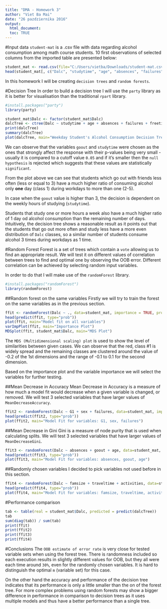 ```yaml
---
title: "DMA - Homework 3"
author: "Viet Ba Mai"
date: "26 pazdziernika 2016"
output: 
  html_document:
  toc: TRUE
---
```


#Input data
`student-mat` is a .csv file with data regarding alcohol consumption among math course students.
10 first observations of selected columns from the imported table are presented below:
```r
student_mat <- read.csv(file="C:/Users/vietba/Downloads/student-mat.csv", header=TRUE, sep=";", encoding="UTF-8")
head(student_mat[, c("Dalc", "studytime", "age", "absences", "failures", "freetime", "goout")], 10)
```
In this homework I will be creating `decision trees` and `random forests`.

#Decision Tree
In order to build a decision tree I will use the `party` library as it is better for visualisation than the traditional `rpart` library.
```r
#install.packages("party")
library(party)
```
```r
student_mat$Dalc <- factor(student_mat$Dalc)
dalcTree <- ctree(Dalc ~ studytime + age + absences + failures + freetime + goout, data = student_mat)
print(dalcTree)
summary(dalcTree)
plot(dalcTree, main="Weekday Student's Alcohol Consumption Decision Tree")
```

We can observe that the variables `goout` and `studytime` were chosen as the ones that strongly affect the response with their p-values being very small - usually it is compared to a cutoff value `0.05` and if it's smaller then the `null hypothesis` is rejected which suggests that these values are statistically `significant`.

From the plot above we can see that students which go out with friends less often (less or equal to 3) have a much higher ratio of consuming alcohol only **one** day (class 1) during workdays to more than one (2-5).

In case when the `goout` value is higher than 3, the decision is dependent on the weekly hours of studying (`studytime`).

Students that study one or more hours a week also have a much higher ratio of 1 day od alcohol consumption than the remaining number of days.
Intuitively, the decision tree shows a reasonable result as it points out that the students that go out more often and study less have a more even distribution of  `Dalc` classes, so a similar number of students consume alcohol 3 times during workdays as 1 time.

#Random Forest
Forest is a set of trees which contain a `vote` allowing us to find an appropriate result. We will test it on different values of correlation between trees to find and optimal one by observing the OOB error. Different correlation can be achieved by selecting random input variables.

In order to do that I will make use of the `randomForest` library.
```r
#install.packages("randomForest")
library(randomForest)
```

##Random forest on the same variables
Firstly we will try to train the forest on the same variables as in the previous section.
```r
ffit <- randomForest(Dalc ~ ., data=student_mat, importance = TRUE, prox=TRUE)
head(predict(ffit, type="prob"))
plot(ffit, main="Model fit on all variables")
varImpPlot(ffit, main="Importance Plot")
MDSplot(ffit, student_mat$Dalc, main="MDS Plot")
```
The `MDS (Multidimensional scaling) plot` is used to show the level of similarities between given cases. We can observe that the red, class #1 is widely spread and the remaining classes are clustered around the value of -0.2 of the 1st dimensions and the range of -0.1 to 0.1 for the second dimension.

Based on the importance plot and the variable importance we will select the variables for further testing.


##Mean Decrease in Accuracy
Mean Decrease in Accuracy is a measure of how much a model fit would decrease when a given variable is changed, or removed.
We will test 3 selected variables that have larger values of `MeanDecreaseAccuracy`.
```r
ffit2 <- randomForest(Dalc ~ G1 + sex + failures, data=student_mat, importance = TRUE)
head(predict(ffit2, type="prob"))
plot(ffit2, main="Model Fit for variables: G1, sex, failures")
```

##Mean Decrease in Gini
Gini is a measure of node purity that is used when calculating splits.
We will test 3 selected variables that have larger values of `MeanDecreaseGini`.
```r
ffit3 <- randomForest(Dalc ~ absences + goout + age, data=student_mat, importance = TRUE)
head(predict(ffit3, type="prob"))
plot(ffit3, main="Model Fit for variables: absences, goout, age")
```

##Randomly chosen variables
I decided to pick variables not used before in this section.
```r
ffit4 <- randomForest(Dalc ~ famsize + traveltime + activities, data=student_mat, importance = TRUE)
head(predict(ffit4, type="prob"))
plot(ffit4, main="Model Fit for variables: famsize, traveltime, activities")
```
#Performance comparison
```r
tab <- table(real = student_mat$Dalc, predicted = predict(dalcTree))
tab
sum(diag(tab)) / sum(tab)
print(ffit)
print(ffit2)
print(ffit3)
print(ffit4)
```
#Conclusions
The `OOB estimate of error rate` is very close for tested variable sets when using the forest tree. There is randomness included so each execution results in slightly different values for OOB, but they all were each time around `30%`, even for the randomly chosen variables. It is hard to distinguish the optimal `m` (variable set) for this case.

On the other hand the accuracy and performance of the decision tree indicates that its performance is only a little smaller than the on of the forest tree. For more complex problems using random forests may show a bigger difference in performance in comparison to decision trees as it uses multiple models and thus have a better performance than a single tree.
